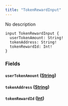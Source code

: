 ```yaml
---
title: "TokenRewardInput"
---
```


No description

```
input TokenRewardInput {
  userTokenAmount: String!
  tokenAddress: String!
  tokenRewardId: Int!
}

```

### Fields[](#fields "Direct link to heading")

#### `userTokenAmount` ([String](/developer/graphql-api/references/scalars/string))[](#usertokenamount-string "Direct link to heading")

#### `tokenAddress` ([String](/developer/graphql-api/references/scalars/string))[](#tokenaddress-string "Direct link to heading")

#### `tokenRewardId` ([Int](/developer/graphql-api/references/scalars/int))[](#tokenrewardid-int "Direct link to heading")